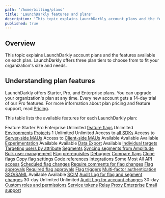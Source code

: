 ```yaml
---
path: '/home/billing/plans'
title: 'LaunchDarkly features and plans'
description: 'This topic explains LaunchDarkly account plans and the features available on each plan.'
published: true
---
```


## Overview

This topic explains LaunchDarkly account plans and the features available on each plan. LaunchDarkly offers three plan tiers to choose from to fit your organization's size and needs.

## Understanding plan features

LaunchDarkly offers Starter, Pro, and Enterprise plans. You can upgrade your organization's plan at any time. Every new account gets a 14-day trial of our Pro features. For more information about plan pricing and feature support, read [Pricing](https://launchdarkly.com/pricing/).

This table lists the available features for each LaunchDarkly plan:

<Table>
  <TableHeader>
    <TableHeadCell>Feature</TableHeadCell>
    <TableHeadCell>Starter</TableHeadCell>
    <TableHeadCell>Pro</TableHeadCell>
    <TableHeadCell>Enterprise</TableHeadCell>
  </TableHeader>
  <TableBody>
    <TableRow>
     <TableCell>Unlimited <a href="/home/getting-started/feature-flags">feature flags</a></TableCell>
     <TableCell><Icon name="checkbox-marked-circle" height="1.5rem" fill="primarySafe"></Icon></TableCell>
     <TableCell><Icon name="checkbox-marked-circle" height="1.5rem" fill="primarySafe"></Icon></TableCell>
     <TableCell><Icon name="checkbox-marked-circle" height="1.5rem" fill="primarySafe"></Icon></TableCell>
   </TableRow>
   <TableRow>
    <TableCell>Unlimited <a href="/home/organize/environments">Environments</a></TableCell>
    <TableCell><Icon name="checkbox-marked-circle" height="1.5rem" fill="primarySafe"></Icon></TableCell>
    <TableCell><Icon name="checkbox-marked-circle" height="1.5rem" fill="primarySafe"></Icon></TableCell>
    <TableCell><Icon name="checkbox-marked-circle" height="1.5rem" fill="primarySafe"></Icon></TableCell>
   </TableRow>
    <TableRow>
    <TableCell><a href="/home/organize/projects">Projects</a></TableCell>
    <TableCell>1</TableCell>
    <TableCell>Unlimited</TableCell>
    <TableCell>Unlimited</TableCell>
   </TableRow>
   <TableRow>
    <TableCell>Access to <a href="/sdk">all SDKs</a></TableCell>
    <TableCell><Icon name="checkbox-marked-circle" height="1.5rem" fill="primarySafe"></Icon></TableCell>
    <TableCell><Icon name="checkbox-marked-circle" height="1.5rem" fill="primarySafe"></Icon></TableCell>
    <TableCell><Icon name="checkbox-marked-circle" height="1.5rem" fill="primarySafe"></Icon></TableCell>
   </TableRow>
   <TableRow>
    <TableCell>Access to <a href="/home/billing/usage-metrics#understanding-how-launchdarkly-calculates-monthly-active-users-mau">Server-side MAUs</a></TableCell>
    <TableCell><Icon name="checkbox-marked-circle" height="1.5rem" fill="primarySafe"></Icon></TableCell>
    <TableCell><Icon name="checkbox-marked-circle" height="1.5rem" fill="primarySafe"></Icon></TableCell>
    <TableCell><Icon name="checkbox-marked-circle" height="1.5rem" fill="primarySafe"></Icon></TableCell>
   </TableRow>
   <TableRow>
    <TableCell>Access to <a href="/home/billing/usage-metrics#understanding-client-side-mau-limits">Client-side MAUs</a></TableCell>
    <TableCell>Available</TableCell>
    <TableCell>Available</TableCell>
    <TableCell>Available</TableCell>
   </TableRow>
   <TableRow>
    <TableCell><a href="/home/experimentation">Experimentation</a></TableCell>
    <TableCell></TableCell>
    <TableCell>Available</TableCell>
    <TableCell>Available</TableCell>
   </TableRow>
   <TableRow>
    <TableCell><a href="/home/data-export">Data Export</a></TableCell>
    <TableCell></TableCell>
    <TableCell></TableCell>
    <TableCell>Available</TableCell>
   </TableRow>
   <TableRow>
    <TableCell><a href="/home/flags/targeting-users#assigning-users-to-a-variation">Individual targets</a></TableCell>
    <TableCell><Icon name="checkbox-marked-circle" height="1.5rem" fill="primarySafe"></Icon></TableCell>
    <TableCell><Icon name="checkbox-marked-circle" height="1.5rem" fill="primarySafe"></Icon></TableCell>
    <TableCell><Icon name="checkbox-marked-circle" height="1.5rem" fill="primarySafe"></Icon></TableCell>
   </TableRow>
   <TableRow>
    <TableCell><a href="/home/flags/targeting-users#creating-targeting-rules">Targeting users by attribute</a></TableCell>
    <TableCell><Icon name="checkbox-marked-circle" height="1.5rem" fill="primarySafe"></Icon></TableCell>
    <TableCell><Icon name="checkbox-marked-circle" height="1.5rem" fill="primarySafe"></Icon></TableCell>
    <TableCell><Icon name="checkbox-marked-circle" height="1.5rem" fill="primarySafe"></Icon></TableCell>
   </TableRow>
   <TableRow>
    <TableCell><a href="/home/users/segments">Segments</a></TableCell>
    <TableCell></TableCell>
    <TableCell><Icon name="checkbox-marked-circle" height="1.5rem" fill="primarySafe"></Icon></TableCell>
    <TableCell><Icon name="checkbox-marked-circle" height="1.5rem" fill="primarySafe"></Icon></TableCell>
   </TableRow>
   <TableRow>
    <TableCell><a href="/home/users/synced-segments">Syncing segments from Amplitude</a></TableCell>
    <TableCell></TableCell>
    <TableCell></TableCell>
    <TableCell><Icon name="checkbox-marked-circle" height="1.5rem" fill="primarySafe"></Icon></TableCell>
   </TableRow>
   <TableRow>
    <TableCell><a href="/home/flags/bulk-targeting">Bulk user management</a></TableCell>
    <TableCell></TableCell>
    <TableCell></TableCell>
    <TableCell><Icon name="checkbox-marked-circle" height="1.5rem" fill="primarySafe"></Icon></TableCell>
   </TableRow>
   <TableRow>
    <TableCell><a href="/home/flags/prerequisites">Flag prerequisites</a></TableCell>
    <TableCell></TableCell>
    <TableCell></TableCell>
    <TableCell><Icon name="checkbox-marked-circle" height="1.5rem" fill="primarySafe"></Icon></TableCell>
   </TableRow>
   <TableRow>
    <TableCell><a href="/home/flags/debugger">Debugger</a></TableCell>
    <TableCell><Icon name="checkbox-marked-circle" height="1.5rem" fill="primarySafe"></Icon></TableCell>
    <TableCell><Icon name="checkbox-marked-circle" height="1.5rem" fill="primarySafe"></Icon></TableCell>
    <TableCell><Icon name="checkbox-marked-circle" height="1.5rem" fill="primarySafe"></Icon></TableCell>
   </TableRow>
   <TableRow>
    <TableCell><a href="/home/organize/flag-compare-copy#comparing-and-copying-flags-across-environments">Compare flags</a></TableCell>
    <TableCell><Icon name="checkbox-marked-circle" height="1.5rem" fill="primarySafe"></Icon></TableCell>
    <TableCell><Icon name="checkbox-marked-circle" height="1.5rem" fill="primarySafe"></Icon></TableCell>
    <TableCell><Icon name="checkbox-marked-circle" height="1.5rem" fill="primarySafe"></Icon></TableCell>
   </TableRow>
   <TableRow>
    <TableCell><a href="/home/getting-started/feature-flags#cloning-flags">Clone flags</a></TableCell>
    <TableCell></TableCell>
    <TableCell><Icon name="checkbox-marked-circle" height="1.5rem" fill="primarySafe"></Icon></TableCell>
    <TableCell><Icon name="checkbox-marked-circle" height="1.5rem" fill="primarySafe"></Icon></TableCell>
   </TableRow>
   <TableRow>
    <TableCell><a href="/home/organize/flag-compare-copy">Copy flag settings</a></TableCell>
    <TableCell></TableCell>
    <TableCell></TableCell>
    <TableCell><Icon name="checkbox-marked-circle" height="1.5rem" fill="primarySafe"></Icon></TableCell>
   </TableRow>
   <TableRow>
    <TableCell><a href="/home/code/code-references">Code references</a></TableCell>
    <TableCell></TableCell>
    <TableCell></TableCell>
    <TableCell><Icon name="checkbox-marked-circle" height="1.5rem" fill="primarySafe"></Icon></TableCell>
   </TableRow>
   <TableRow>
    <TableCell><a href="/integrations">Integrations</a></TableCell>
    <TableCell>Some</TableCell>
    <TableCell>Most</TableCell>
    <TableCell>All</TableCell>
   </TableRow>
   <TableRow>
    <TableCell><a href="/home/connecting/api">API access</a></TableCell>
    <TableCell></TableCell>
    <TableCell><Icon name="checkbox-marked-circle" height="1.5rem" fill="primarySafe"></Icon></TableCell>
    <TableCell><Icon name="checkbox-marked-circle" height="1.5rem" fill="primarySafe"></Icon></TableCell>
   </TableRow>
   <TableRow>
    <TableCell><a href="/home/feature-workflows/scheduled-changes">Scheduled flag changes</a></TableCell>
    <TableCell></TableCell>
    <TableCell></TableCell>
    <TableCell><Icon name="checkbox-marked-circle" height="1.5rem" fill="primarySafe"></Icon></TableCell>
   </TableRow>
   <TableRow>
    <TableCell><a href="/home/organize/environments#getting-started-with-environments">Require comments for flag changes</a></TableCell>
    <TableCell></TableCell>
    <TableCell></TableCell>
    <TableCell><Icon name="checkbox-marked-circle" height="1.5rem" fill="primarySafe"></Icon></TableCell>
   </TableRow>
   <TableRow>
    <TableCell><a href="/home/feature-workflows/approvals">Flag approvals</a></TableCell>
    <TableCell></TableCell>
    <TableCell><Icon name="checkbox-marked-circle" height="1.5rem" fill="primarySafe"></Icon></TableCell>
    <TableCell><Icon name="checkbox-marked-circle" height="1.5rem" fill="primarySafe"></Icon></TableCell>
   </TableRow>
   <TableRow>
    <TableCell><a href="/home/feature-workflows/approvals">Required flag approvals</a></TableCell>
    <TableCell></TableCell>
    <TableCell></TableCell>
    <TableCell><Icon name="checkbox-marked-circle" height="1.5rem" fill="primarySafe"></Icon></TableCell>
   </TableRow>
   <TableRow>
    <TableCell><a href="/home/feature-workflows/triggers">Flag triggers</a></TableCell>
    <TableCell></TableCell>
    <TableCell></TableCell>
    <TableCell><Icon name="checkbox-marked-circle" height="1.5rem" fill="primarySafe"></Icon></TableCell>
   </TableRow>
   <TableRow>
    <TableCell><a href="/home/account-security/mfa">Multi-factor authentication</a></TableCell>
    <TableCell><Icon name="checkbox-marked-circle" height="1.5rem" fill="primarySafe"></Icon></TableCell>
    <TableCell><Icon name="checkbox-marked-circle" height="1.5rem" fill="primarySafe"></Icon></TableCell>
    <TableCell><Icon name="checkbox-marked-circle" height="1.5rem" fill="primarySafe"></Icon></TableCell>
   </TableRow>
   <TableRow>
    <TableCell><a href="/home/account-security/sso">SSO/SAML</a></TableCell>
    <TableCell>Available</TableCell>
    <TableCell>Available</TableCell>
    <TableCell><Icon name="checkbox-marked-circle" height="1.5rem" fill="primarySafe"></Icon></TableCell>
   </TableRow>
   <TableRow>
    <TableCell><a href="/home/account-security/sso#enabling-scim-provisioning">SCIM</a></TableCell>
    <TableCell></TableCell>
    <TableCell></TableCell>
    <TableCell><Icon name="checkbox-marked-circle" height="1.5rem" fill="primarySafe"></Icon></TableCell>
   </TableRow>
   <TableRow>
    <TableCell><a href="/home/flags/audit-log-history">Audit Log for flag and segment changes</a></TableCell>
    <TableCell>30-day</TableCell>
    <TableCell>Unlimited</TableCell>
    <TableCell>Unlimited</TableCell>
   </TableRow>
   <TableRow>
    <TableCell><a href="/home/flags/audit-log-history#using-the-history-tabs">Audit Log for account changes</a></TableCell>
    <TableCell></TableCell>
    <TableCell>30-day</TableCell>
    <TableCell><Icon name="checkbox-marked-circle" height="1.5rem" fill="primarySafe"></Icon></TableCell>
   </TableRow>
   <TableRow>
    <TableCell><a href="/home/members/custom-roles">Custom roles and permissions</a></TableCell>
    <TableCell></TableCell>
    <TableCell></TableCell>
    <TableCell><Icon name="checkbox-marked-circle" height="1.5rem" fill="primarySafe"></Icon></TableCell>
   </TableRow>
   <TableRow>
    <TableCell><a href="/home/account-security/api-access-tokens#service-tokens">Service tokens</a></TableCell>
    <TableCell></TableCell>
    <TableCell></TableCell>
    <TableCell><Icon name="checkbox-marked-circle" height="1.5rem" fill="primarySafe"></Icon></TableCell>
   </TableRow>
   <TableRow>
    <TableCell><a href="/home/relay-proxy">Relay Proxy Enterprise</a></TableCell>
    <TableCell></TableCell>
    <TableCell></TableCell>
    <TableCell><Icon name="checkbox-marked-circle" height="1.5rem" fill="primarySafe"></Icon></TableCell>
   </TableRow>
   <TableRow>
    <TableCell><a href="https://support.launchdarkly.com/hc/en-us/">Email support</a></TableCell>
    <TableCell><Icon name="checkbox-marked-circle" height="1.5rem" fill="primarySafe"></Icon></TableCell>
    <TableCell><Icon name="checkbox-marked-circle" height="1.5rem" fill="primarySafe"></Icon></TableCell>
    <TableCell><Icon name="checkbox-marked-circle" height="1.5rem" fill="primarySafe"></Icon></TableCell>
   </TableRow>
</TableBody>
</Table>
